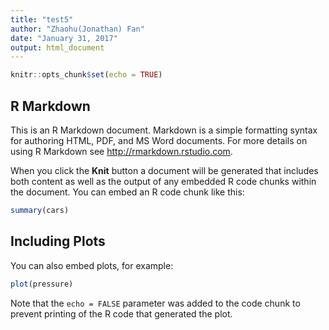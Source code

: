 ```yaml
---
title: "test5"
author: "Zhaohu(Jonathan) Fan"
date: "January 31, 2017"
output: html_document
---
```


```r
knitr::opts_chunk$set(echo = TRUE)
```

## R Markdown

This is an R Markdown document. Markdown is a simple formatting syntax for authoring HTML, PDF, and MS Word documents. For more details on using R Markdown see <http://rmarkdown.rstudio.com>.

When you click the **Knit** button a document will be generated that includes both content as well as the output of any embedded R code chunks within the document. You can embed an R code chunk like this:

```r
summary(cars)
```


## Including Plots

You can also embed plots, for example:


```r
plot(pressure)
```

Note that the `echo = FALSE` parameter was added to the code chunk to prevent printing of the R code that generated the plot.

